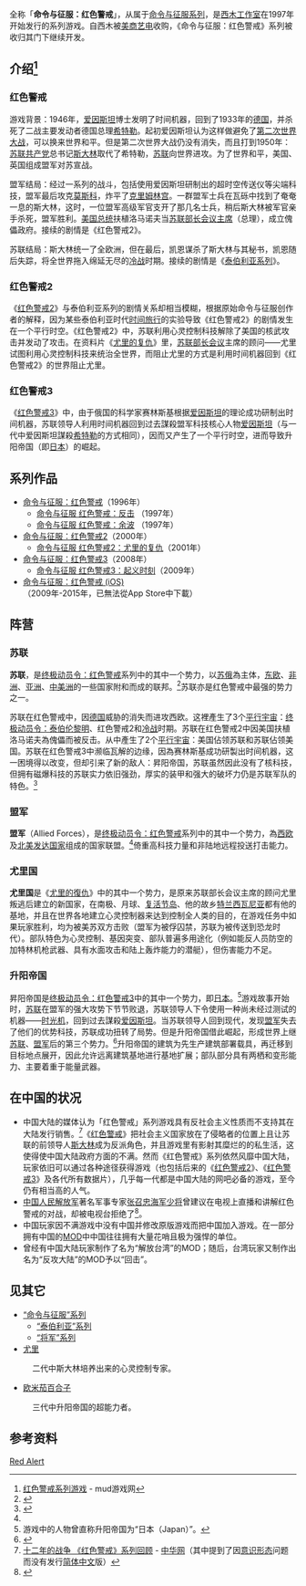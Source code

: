 {{Refimprove |time=2010-07-16T10:39:53+00:00 }}

{{noteTA
| G1=Games
| G2=C&C
|G3=PP
}}
{{Infobox VG series
| title = 命令与征服：红色警戒
| english= Command & Conquer: Red Alert
| caption =
| developer = [[西木工作室|西木工作室]]（[[艺电|艺电]]）
| publisher = [[艺电|艺电]]
| first release version = [[命令与征服：红色警戒|命令与征服：红色警戒]]
| first release date = 1996年10月31日
| latest release version = [[命令与征服：红色警戒_(iOS)|命令与征服：红色警戒 (iOS)]]
| latest release date = 2009年10月16日
| genre = [[即时战略游戏|即时战略]]
}}

{{Vgsname|红色警戒系列|en=Command & Conquer: Red Alert}}全称「'''命令与征服：红色警戒'''」，从属于[[命令与征服系列|命令与征服系列]]，是[[西木工作室|西木工作室]]在1997年开始发行的系列游戏。自西木被[[美商艺电|美商艺电]]收购，《命令与征服：红色警戒》系列被收归其门下继续开发。

== 介绍<ref>[http://www.52mud.com/show.aspx?id=1073&cid=6 红色警戒系列游戏]{{dead link|date=2018年4月 |bot=InternetArchiveBot |fix-attempted=yes }} - mud游戏网</ref>==
=== 红色警戒 ===
游戏背景：1946年，[[爱因斯坦|爱因斯坦]]博士发明了时间机器，回到了1933年的[[德国|德国]]，并杀死了二战主要发动者德国总理[[希特勒|希特勒]]。起初爱因斯坦认为这样做避免了[[第二次世界大战|第二次世界大战]]，可以换来世界和平。但是第二次世界大战仍没有消失，而且打到1950年：[[苏联共产党|苏联共产党]]总书记[[斯大林|斯大林]]取代了希特勒，[[苏联|苏联]]向世界进攻。为了世界和平，美国、英国组成盟军对苏宣战。

盟军结局：经过一系列的战斗，包括使用爱因斯坦研制出的超时空传送仪等尖端科技，盟军最后攻克[[莫斯科|莫斯科]]，炸平了[[克里姆林宫|克里姆林宫]]。一群盟军士兵在瓦砾中找到了奄奄一息的斯大林，这时，一位盟军高级军官支开了那几名士兵，稍后斯大林被军官亲手杀死，盟军胜利。[[美国总统|美国总统]]扶植洛马诺夫当[[苏联部长会议主席|苏联部长会议主席]]（总理），成立傀儡政府。接续的剧情是《红色警戒2》。

苏联结局：斯大林统一了全欧洲，但在最后，凯恩谋杀了斯大林与其秘书，凯恩随后失踪，将全世界拖入绵延无尽的[[冷战|冷战]]时期。接续的剧情是《[[泰伯利亚系列_(命令与征服)|泰伯利亚系列]]》。

=== 红色警戒2 ===
《[[红色警戒2|红色警戒2]]》与泰伯利亚系列的剧情关系却相当模糊，根据原始命令与征服创作者的解释，因为某些泰伯利亚时代[[时间旅行|时间旅行]]的实验导致《红色警戒2》的剧情发生在一个平行时空。《红色警戒2》中，苏联利用心灵控制科技解除了美国的核武攻击并发动了攻击。在资料片《[[尤里的复仇|尤里的复仇]]》里，[[苏联部长会议|苏联部长会议]]主席的顾问——尤里试图利用心灵控制科技来统治全世界，而阻止尤里的方式是利用时间机器回到《红色警戒2》的世界阻止尤里。

=== 红色警戒3 ===
《[[红色警戒3|红色警戒3]]》中，由于俄国的科学家赛林斯基根据[[爱因斯坦|爱因斯坦]]的理论成功研制出时间机器，苏联领导人利用时间机器回到过去謀殺盟军科技核心人物[[爱因斯坦|爱因斯坦]]（与一代中爱因斯坦謀殺[[希特勒|希特勒]]的方式相同），因而又产生了一个平行时空，进而导致升阳帝国（即[[日本|日本]]）的崛起。

== 系列作品 ==
* [[命令与征服：红色警戒|命令与征服：红色警戒]]（1996年）
** [[命令与征服_红色警戒：反击|命令与征服 红色警戒：反击]] ''{{lang|en|Command & Conquer: Red Alert: Counterstrike}}'' （1997年）
** [[命令与征服_红色警戒：余波|命令与征服 红色警戒：余波]] ''{{lang|en|Command & Conquer: Red Alert: The Aftermath}}'' （1997年）
* [[命令与征服：红色警戒2|命令与征服：红色警戒2]]（2000年）
** [[命令与征服_红色警戒2：尤里的复仇|命令与征服 红色警戒2：尤里的复仇]]（2001年）
* [[命令与征服：红色警戒3|命令与征服：红色警戒3]]（2008年）
** [[命令与征服_红色警戒3：起义时刻|命令与征服 红色警戒3：起义时刻]]（2009年）
* [[命令与征服：红色警戒_(iOS)|命令与征服：红色警戒 (iOS)]]（2009年-2015年，已無法從App Store中下載）

== 阵营 ==
=== 苏联 ===
'''苏联'''，是[[终极动员令：红色警戒|终极动员令：红色警戒]]系列中的其中一个势力，以[[俄罗斯苏维埃联邦社会主义共和国|苏俄]]為主体，[[东欧|东欧]]、[[非洲|非洲]]、[[亚洲|亚洲]]、[[中美洲|中美洲]]的一些国家附和而成的联邦。<ref name="commandandconquer.com">{{Cite web |url=http://www.commandandconquer.com/redalert |title=Command & Conquer: Red Alert Universe |access-date=2015-09-03 |archive-date=2017-01-01 |archive-url=https://web.archive.org/web/20170101051844/http://www.commandandconquer.com/redalert/ |dead-url=no }}</ref>苏联亦是红色警戒中最强的势力之一。

苏联在红色警戒中，因[[德国|德国]]威胁的消失而进攻西欧。这裡產生了3个[[平行宇宙|平行宇宙]]：[[终极动员令_(游戏)|终极动员令：泰伯伦黎明]]、红色警戒2和[[冷战|冷战]]时期。苏联在红色警戒2中因美国扶植洛马诺夫為傀儡而被反击。从中產生了2个[[平行宇宙|平行宇宙]]：美国佔领苏联和苏联佔领美国。苏联在红色警戒3中濒临瓦解的边缘，因為赛林斯基成功研製出时间机器，这一困境得以改变，但却引来了新的敌人：昇阳帝国，苏联虽然因此没有了核科技，但拥有磁爆科技的苏联实力依旧强劲，厚实的装甲和强大的破坏力仍是苏联军队的特色。<ref>{{Cite web |url=http://cnc.wikia.com/wiki/Soviet_Union |title=Union of Soviet Socialist Republics - EVA Database - Red Alert 3 |access-date=2015-09-03 |archive-date=2018-05-28 |archive-url=https://web.archive.org/web/20180528190454/http://cnc.wikia.com/wiki/Soviet_Union |dead-url=no }}</ref>

=== 盟军 ===
'''盟军'''（Allied Forces），是[[终极动员令：红色警戒|终极动员令：红色警戒]]系列中的其中一个势力，為[[西欧|西欧]]及[[北美|北美]][[发达国家|发达国家]]组成的国家联盟。<ref name="commandandconquer.com"/>倚重高科技力量和非陆地远程投送打击能力。

===尤里国===
'''尤里国'''是《[[終極動員令_紅色警戒2：尤里的復仇|尤里的復仇]]》中的其中一个势力，是原来苏联部长会议主席的顾问尤里叛逃后建立的新国家，在南极、月球、[[复活节岛|复活节岛]]、他的故乡[[特兰西瓦尼亚|特兰西瓦尼亚]]都有他的基地，并且在世界各地建立心灵控制器来达到控制全人类的目的，在游戏任务中如果玩家胜利，均为被美苏双方击败（盟军为被俘囚禁，苏联为被传送到恐龙时代）。部队特色为心灵控制、基因突变、部队普遍多用途化（例如能反人员防空的加特林机枪武器、具有水面攻击和陆上轰炸能力的潜艇），但伤害能力不足。

=== 升阳帝国 ===
{{main article|命令与征服的升阳帝国角色}}
昇阳帝国是[[终极动员令：红色警戒3|终极动员令：红色警戒3]]中的其中一个势力，即[[大日本帝国|日本]]。<ref name="Japan">游戏中的人物曾直称升阳帝国为“日本（Japan）”。</ref>游戏故事开始时，[[苏联|苏联]]在盟军的强大攻势下节节败退，苏联领导人下令使用一种尚未经过测试的机器——[[时光机|时光机]]，回到过去謀殺[[爱因斯坦|爱因斯坦]]。当苏联领导人回到现代，发现[[盟军|盟军]]失去了他们的优势科技，苏联成功扭转了局势。但是升阳帝国借此崛起，形成世界上继[[苏联|苏联]]、[[盟军|盟军]]后的第三个势力。<ref>{{Cite web |url=http://cnc.wikia.com/wiki/Japan |title=Japan - EVA Database - Red Alert 3 |access-date=2015-09-04 |archive-date=2018-07-02 |archive-url=https://web.archive.org/web/20180702150801/http://cnc.wikia.com/wiki/Japan |dead-url=no }}</ref>升阳帝国的建筑为先生产建筑部署载具，再迁移到目标地点展开，因此允许远离建筑基地进行基地扩展；部队部分具有两栖和变形能力、主要着重于能量武器。

== 在中国的状况 ==
* 中国大陆的媒体认为「红色警戒」系列游戏具有反社会主义性质而不支持其在大陆发行销售。<ref>[http://game.china.com/zh_cn/pcgame/news/444/20090219/15333988.html 十二年的战争 《红色警戒》系列回顾] {{Wayback|url=http://game.china.com/zh_cn/pcgame/news/444/20090219/15333988.html |date=20110315223529 }} - [[中华网|中华网]]（其中提到了因[[意识形态|意识形态]]问题而没有发行[[简体中文|简体中文]]版）</ref>《[[红色警戒1|红色警戒]]》把社会主义国家放在了侵略者的位置上且让苏联的前领导人[[斯大林|斯大林]]成为反派角色，并且游戏里有影射其糜烂的的私生活，这使得使中国大陆政府方面的不满。然而《红色警戒》系列依然风靡中国大陆，玩家依旧可以通过各种途径获得游戏（也包括后来的《[[红色警戒2|红色警戒2]]》、《[[红色警戒3|红色警戒3]]》及各代所有数据片），几乎每一代都是中国大陆的网吧必备的游戏，至今仍有相当高的人气。
*[[中国人民解放军|中国人民解放军]]著名军事专家[[张召忠|张召忠]][[中国人民解放军少将|海军少将]]曾建议在电视上直播和讲解红色警戒的对战，却被电视台拒绝了<ref>{{Cite web|title=张召忠少将谈游戏：红色警戒里最喜爱苏联核武器|url=http://mil.news.sina.com.cn/2015-08-31/0729838123.html|accessdate=2020-05-25|author=|date=2015-08-31|format=|publisher=[[观察者网|观察者网]]|language=|archive-date=2020-08-10|archive-url=https://web.archive.org/web/20200810123556/http://mil.news.sina.com.cn/2015-08-31/0729838123.html|dead-url=no}}</ref>。
* 中国玩家因不满游戏中没有中国并修改原版游戏而把中国加入游戏。在一部分拥有中国的[[MOD|MOD]]中中国往往拥有大量花哨且极为强悍的单位。
* 曾经有中国大陆玩家制作了名为“解放台湾”的MOD；随后，台湾玩家又制作出名为“反攻大陆”的MOD予以“回击”。

== 见其它 ==
* [[命令与征服系列|“命令与征服”系列]]
** [[泰伯利亚系列_(命令与征服)|“泰伯利亚”系列]]
** [[将军系列_(命令与征服)|“将军”系列]]
* [[尤里_(命令与征服)|尤里]]
: 二代中斯大林培养出来的心灵控制专家。
* [[欧米茄百合子|欧米茄百合子]]
: 三代中升阳帝国的超能力者。

== 参考资料 ==
{{reflist}}

{{Command & Conquer}}

[[Category:命令与征服系列|Red Alert]]